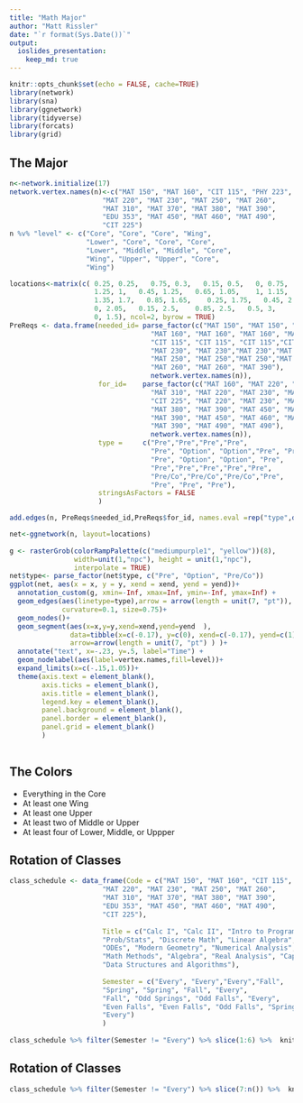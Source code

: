 ```yaml
---
title: "Math Major"
author: "Matt Rissler"
date: "`r format(Sys.Date())`"
output: 
  ioslides_presentation:
    keep_md: true
---
```


```r
knitr::opts_chunk$set(echo = FALSE, cache=TRUE)
library(network)
library(sna)
library(ggnetwork)
library(tidyverse)
library(forcats)
library(grid)
```

## The Major

```r

n<-network.initialize(17)
network.vertex.names(n)<-c("MAT 150", "MAT 160", "CIT 115", "PHY 223",
                       "MAT 220", "MAT 230", "MAT 250", "MAT 260",
                       "MAT 310", "MAT 370", "MAT 380", "MAT 390",
                       "EDU 353", "MAT 450", "MAT 460", "MAT 490", 
                       "CIT 225")
n %v% "level" <- c("Core", "Core", "Core", "Wing", 
                   "Lower", "Core", "Core", "Core", 
                   "Lower", "Middle", "Middle", "Core",
                   "Wing", "Upper", "Upper", "Core",
                   "Wing")

locations<-matrix(c( 0.25, 0.25,   0.75, 0.3,   0.15, 0.5,   0, 0.75,
                     1.25, 1,   0.45, 1.25,   0.65, 1.05,    1, 1.15,
                     1.35, 1.7,   0.85, 1.65,    0.25, 1.75,   0.45, 2.2,
                     0, 2.05,   0.15, 2.5,    0.85, 2.5,   0.5, 3,
                     0, 1.5), ncol=2, byrow = TRUE)
PreReqs <- data.frame(needed_id= parse_factor(c("MAT 150", "MAT 150", "MAT 150", "MAT 150",
                                   "MAT 160", "MAT 160", "MAT 160", "MAT 160", "MAT 160", "MAT 160",
                                   "CIT 115", "CIT 115", "CIT 115","CIT 115",
                                   "MAT 230", "MAT 230","MAT 230","MAT 230","MAT 230",
                                   "MAT 250", "MAT 250","MAT 250","MAT 250",
                                   "MAT 260", "MAT 260", "MAT 390"),
                                   network.vertex.names(n)), 
                      for_id=    parse_factor(c("MAT 160", "MAT 220", "MAT 230", "MAT 250",
                                   "MAT 310", "MAT 220", "MAT 230", "MAT 260", "MAT 370", "PHY 223",
                                   "CIT 225", "MAT 220", "MAT 230", "MAT 370",
                                   "MAT 380", "MAT 390", "MAT 450", "MAT 460", "MAT 490",
                                   "MAT 390", "MAT 450", "MAT 460", "MAT 490",
                                   "MAT 390", "MAT 490", "MAT 490"),
                                   network.vertex.names(n)),
                      type =     c("Pre","Pre","Pre","Pre",
                                   "Pre", "Option", "Option","Pre", "Pre","Pre",
                                   "Pre", "Option", "Option", "Pre",
                                   "Pre","Pre","Pre","Pre","Pre",
                                   "Pre/Co","Pre/Co","Pre/Co","Pre",
                                   "Pre", "Pre", "Pre"),
                      stringsAsFactors = FALSE
                      )

add.edges(n, PreReqs$needed_id,PreReqs$for_id, names.eval =rep("type",dim(PreReqs)[1]), vals.eval= PreReqs$type )
```




```r
net<-ggnetwork(n, layout=locations)
 
g <- rasterGrob(colorRampPalette(c("mediumpurple1", "yellow"))(8), 
                width=unit(1,"npc"), height = unit(1,"npc"), 
                interpolate = TRUE) 
net$type<- parse_factor(net$type, c("Pre", "Option", "Pre/Co"))
ggplot(net, aes(x = x, y = y, xend = xend, yend = yend))+
  annotation_custom(g, xmin=-Inf, xmax=Inf, ymin=-Inf, ymax=Inf) +
  geom_edges(aes(linetype=type),arrow = arrow(length = unit(7, "pt")), 
             curvature=0.1, size=0.75)+
  geom_nodes()+
  geom_segment(aes(x=x,y=y,xend=xend,yend=yend  ),
               data=tibble(x=c(-0.17), y=c(0), xend=c(-0.17), yend=c(1)),
               arrow=arrow(length = unit(7, "pt") ) )+
  annotate("text", x=-.23, y=.5, label="Time") +
  geom_nodelabel(aes(label=vertex.names,fill=level))+
  expand_limits(x=c(-.15,1.05))+
  theme(axis.text = element_blank(),
        axis.ticks = element_blank(),
        axis.title = element_blank(),
        legend.key = element_blank(),
        panel.background = element_blank(),
        panel.border = element_blank(),
        panel.grid = element_blank()
        ) 
  
```

## The Colors

- Everything in the Core
- At least one Wing
- At least one Upper
- At least two of Middle or Upper
- At least four of Lower, Middle, or Uppper


## Rotation of Classes

```r
class_schedule <- data_frame(Code = c("MAT 150", "MAT 160", "CIT 115", "PHY 223",
                       "MAT 220", "MAT 230", "MAT 250", "MAT 260",
                       "MAT 310", "MAT 370", "MAT 380", "MAT 390",
                       "EDU 353", "MAT 450", "MAT 460", "MAT 490", 
                       "CIT 225"),
                       
                       Title = c("Calc I", "Calc II", "Intro to Programming", "Physics for Mathematicians",
                       "Prob/Stats", "Discrete Math", "Linear Algebra", "Multivariable Calc",
                       "ODEs", "Modern Geometry", "Numerical Analysis", "Seminar",
                       "Math Methods", "Algebra", "Real Analysis", "Capstone",
                       "Data Structures and Algorithms"), 
                       
                       Semester = c("Every", "Every","Every","Fall",
                       "Spring", "Spring", "Fall", "Every",
                       "Fall", "Odd Springs", "Odd Falls", "Every",
                       "Even Falls", "Even Falls", "Odd Falls", "Spring",
                       "Every")
                       )
                       
class_schedule %>% filter(Semester != "Every") %>% slice(1:6) %>%  knitr::kable()

```


## Rotation of Classes

```r
class_schedule %>% filter(Semester != "Every") %>% slice(7:n()) %>%  knitr::kable()

```